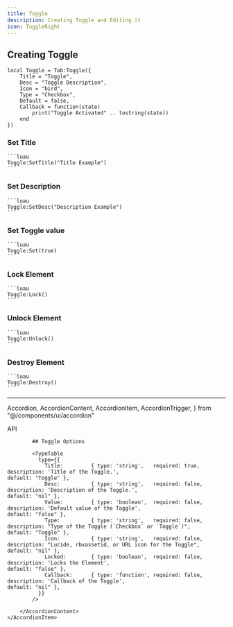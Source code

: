 ```yaml
---
title: Toggle
description: Creating Toggle and Editing it
icon: ToggleRight
---
```



## Creating Toggle 

```luau
local Toggle = Tab:Toggle({
    Title = "Toggle",
    Desc = "Toggle Description",
    Icon = "bird",
    Type = "Checkbox",
    Default = false,
    Callback = function(state) 
        print("Toggle Activated" .. tostring(state))
    end
})
```

### Set Title
    ```luau
    Toggle:SetTitle("Title Example")
    ```

### Set Description
    ```luau
    Toggle:SetDesc("Description Example")
    ```
    
### Set Toggle value
    ```luau
    Toggle:Set(true)
    ```

### Lock Element
    ```luau
    Toggle:Lock()
    ```

### Unlock Element
    ```luau
    Toggle:Unlock()
    ```

### Destroy Element
    ```luau
    Toggle:Destroy()
    ```

<hr/>


  Accordion,
  AccordionContent,
  AccordionItem,
  AccordionTrigger,
} from "@/components/ui/accordion"

<Accordion type="single"  collapsible>
    <AccordionItem value="item-1">
        <AccordionTrigger>API</AccordionTrigger>
        <AccordionContent>
            
            ## Toggle Options
            
            <TypeTable
              type={{
                Title:         { type: 'string',   required: true,  description: 'Title of the Toggle.',                             default: "Toggle" },
                Desc:          { type: 'string',   required: false, description: 'Description of the Toggle.',                       default: "nil" },
                Value:         { type: 'boolean',  required: false, description: 'Default value of the Toggle',                      default: "false" },
                Type:          { type: 'string',   required: false, description: "Type of the Toggle (`Checkbox` or `Toggle`)",      default: "Toggle" },
                Icon:          { type: 'string',   required: false, description: "Lucide, rbxassetid, or URL icon for the Toggle",   default: "nil" },
                Locked:        { type: 'boolean',  required: false, description: 'Locks the Element',                                default: "false" },
                Callback:      { type: 'function', required: false, description: 'Callback of the Toggle',                           default: "nil" },
              }}
            />
            
        </AccordionContent>
    </AccordionItem>
</Accordion>
